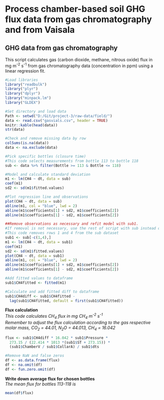 # Process chamber-based soil GHG flux data from gas chromatography and from Vaisala 
## GHG data from gas chromatography

This script calculates gas (carbon dioxide, methane, nitrous oxide) flux
in mg m<sup>-2</sup> s<sup>-1</sup> from gas chromatography data (concentration in ppm) using a linear regression fit.


```r
#Load libraries
library("readbulk")
library("plyr")
library("dplyr")
library("minpack.lm")
library("GLDEX")

#Set directory and load data
Path <- setwd("D:/Git/project-3/raw-data/field/")
data <- read.csv("gasvials.csv", header = TRUE)
knitr::kable(head(data))
str(data)

#Check and remove missing data by row
colSums(is.na(data))
data <- na.exclude(data)

#Pick specific bottles (closure time) 
#This code selects measurements from bottle 113 to bottle 118
sub <- data %>% filter(Bottle >= 113 & Bottle <= 118)

#Model and calculate standard deviation
m1 <- lm(CH4 ~ dt, data = sub)
coef(m1)
sd2 <- sd(m1$fitted.values)

#Plot regression line and observations
plot(CH4 ~ dt, data = sub)
abline(m1, col = "blue", lwd = 2)
abline(m1$coefficients[1] + sd2, m1$coefficients[2])
abline(m1$coefficients[1] - sd2, m1$coefficients[2])

##Remove observations as necessary and refit model with sub1.
#If removal is not necessary, use the rest of script with sub instead of sub1 
#This code removes rows 1 and 4 from the sub dataset
sub1 <- sub[-c(1,4),]
m1 <- lm(CH4 ~ dt, data = sub1)
coef(m1)
sd2 <- sd(m1$fitted.values)
plot(CH4 ~ dt, data = sub1)
abline(m1, col = "blue", lwd = 2)
abline(m1$coefficients[1] + sd2, m1$coefficients[2])
abline(m1$coefficients[1] - sd2, m1$coefficients[2])

#Add fitted values to dataframe
sub1$CH4fitted <- fitted(m1)

#Calculate and add fitted diff to dataframe
sub1$CH4diff <- sub1$CH4fitted - 
  lag(sub1$CH4fitted, default = first(sub1$CH4fitted))
```

**Flux calculation**  
*This code calculates CH<sub>4</sub> flux in mg CH<sub>4</sub> m<sup>-2</sup> s<sup>-1</sup>*  
*Remember to adjust the flux calculation according to the gas respective molar mass, CO<sub>2</sub> = 44.01, N<sub>2</sub>O = 44.013, CH<sub>4</sub> = 16.042*
```r
flux <- sub1$CH4diff * 16.042 * sub1$Pressure * 
  273.15 / (22.414 * 1013 *(sub1$ST + 273.15)) *
  (sub1$ChamberV / sub1$CollarA) / sub1$dts

#Remove NaN and false zeros
df <- as.data.frame(flux)
df <- na.omit(df)
df <- fun.zero.omit(df)
```

**Write down average flux for chosen bottles**  
*The mean flux for bottles 113-118 is*
```r
mean(df$flux)
```

